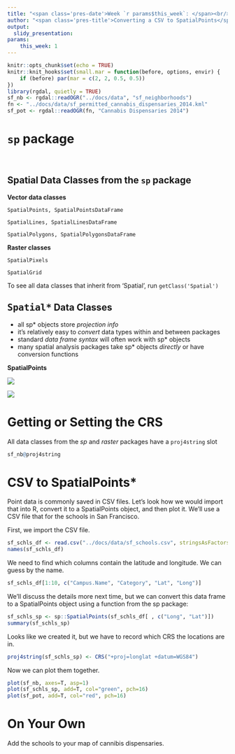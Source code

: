 ```yaml
---
title: "<span class='pres-date'>Week `r params$this_week`: </span><br/><span class='pres-subtitle'>`r load('../common/course_info.RData'); lstCI$course_title`</span> <br/><span class='pres-date'>`r load('../common/course_info.RData'); lstCI[[paste0('class0', params$this_week)]]`</span>"
author: "<span class='pres-title'>Converting a CSV to SpatialPoints</span>"
output: 
  slidy_presentation:
params:
    this_week: 1
---
```


```r
knitr::opts_chunk$set(echo = TRUE)
knitr::knit_hooks$set(small.mar = function(before, options, envir) {
    if (before) par(mar = c(2, 2, 0.5, 0.5))
})
library(rgdal, quietly = TRUE)
sf_nb <- rgdal::readOGR("../docs/data", "sf_neighborhoods")
fn <- "../docs/data/sf_permitted_cannabis_dispensaries_2014.kml"
sf_pot <- rgdal::readOGR(fn, "Cannabis Dispensaries 2014")
```

# ```sp``` package
&nbsp;

## Spatial Data Classes from the ```sp``` package

<div class="indented1">
__Vector data classes__

```SpatialPoints, SpatialPointsDataFrame```

```SpatialLines, SpatialLinesDataFrame```

```SpatialPolygons, SpatialPolygonsDataFrame```

__Raster classes__

```SpatialPixels```

```SpatialGrid```
</div>

<div class="textbox">
To see all data classes that inherit from 'Spatial', run ```getClass('Spatial')```
</div>

## <tt>Spatial*</tt> Data Classes

<div class="indented2">
- all sp* objects store _projection info_
- it's relatively easy to _convert_ data types within and between packages
- standard _data frame syntax_ will often work with sp* objects
- many spatial analysis packages take sp* objects _directly_ or have conversion functions
</div>

__SpatialPoints__

<div class="indented2">
![](images/spatialpoints_781x415.png)

![](images/spatialpointsdataframe_781x415.png)
</div>


# Getting or Setting the CRS  

All data classes from the _sp_ and _raster_ packages have a ```proj4string``` slot

```r
sf_nb@proj4string
```

# CSV to SpatialPoints*

Point data is commonly saved in CSV files. Let's look how we would import that into R, convert it to a SpatialPoints object, and then plot it. We'll use a CSV file that for the schools in San Francisco.

First, we import the CSV file.

```r
sf_schls_df <- read.csv("../docs/data/sf_schools.csv", stringsAsFactors = FALSE)
names(sf_schls_df)
```

We need to find which columns contain the latitude and longitude. We can guess by the name.

```r
sf_schls_df[1:10, c("Campus.Name", "Category", "Lat", "Long")]
```

We'll discuss the details more next time, but we can convert this data frame to a SpatialPoints object using a function from the sp package:

```r
sf_schls_sp <- sp::SpatialPoints(sf_schls_df[ , c("Long", "Lat")])
summary(sf_schls_sp)
```
Looks like we created it, but we have to record which CRS the locations are in.

```r
proj4string(sf_schls_sp) <- CRS("+proj=longlat +datum=WGS84")
```

Now we can plot them together.

```r
plot(sf_nb, axes=T, asp=1)
plot(sf_schls_sp, add=T, col="green", pch=16)
plot(sf_pot, add=T, col="red", pch=16)
```

# On Your Own

Add the schools to your map of cannibis dispensaries. 
